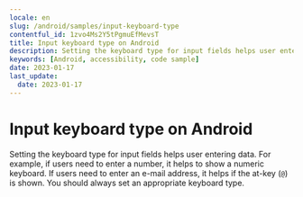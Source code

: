 ```yaml
---
locale: en
slug: /android/samples/input-keyboard-type
contentful_id: 1zvo4Ms2Y5tPgmuEfMevsT
title: Input keyboard type on Android
description: Setting the keyboard type for input fields helps user entering data.
keywords: [Android, accessibility, code sample]
date: 2023-01-17
last_update:
  date: 2023-01-17
---
```


# Input keyboard type on Android

Setting the keyboard type for input fields helps user entering data. For example, if users need to enter a number, it helps to show a numeric keyboard. If users need to enter an e-mail address, it helps if the at-key (`@`) is shown. You should always set an appropriate keyboard type.

<CodeSample id="input-keyboard-type" framework="android" locale="en"/>
